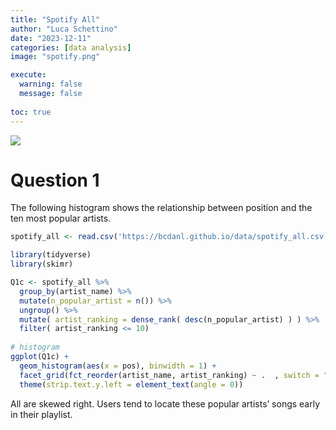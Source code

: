 ```yaml
---
title: "Spotify All"
author: "Luca Schettino"
date: "2023-12-11"
categories: [data analysis]
image: "spotify.png"

execute: 
  warning: false
  message: false
  
toc: true
---
```


![](spot.png)

# Question 1

The following histogram shows the relationship between position and the ten most popular artists.

```r
spotify_all <- read.csv('https://bcdanl.github.io/data/spotify_all.csv')
```

```r
library(tidyverse)
library(skimr)
```

```r
Q1c <- spotify_all %>% 
  group_by(artist_name) %>% 
  mutate(n_popular_artist = n()) %>% 
  ungroup() %>% 
  mutate( artist_ranking = dense_rank( desc(n_popular_artist) ) ) %>% 
  filter( artist_ranking <= 10) 
  
# histogram
ggplot(Q1c) +
  geom_histogram(aes(x = pos), binwidth = 1) + 
  facet_grid(fct_reorder(artist_name, artist_ranking) ~ .  , switch = "y") +
  theme(strip.text.y.left = element_text(angle = 0))
```

All are skewed right. Users tend to locate these popular artists’ songs early in their playlist.